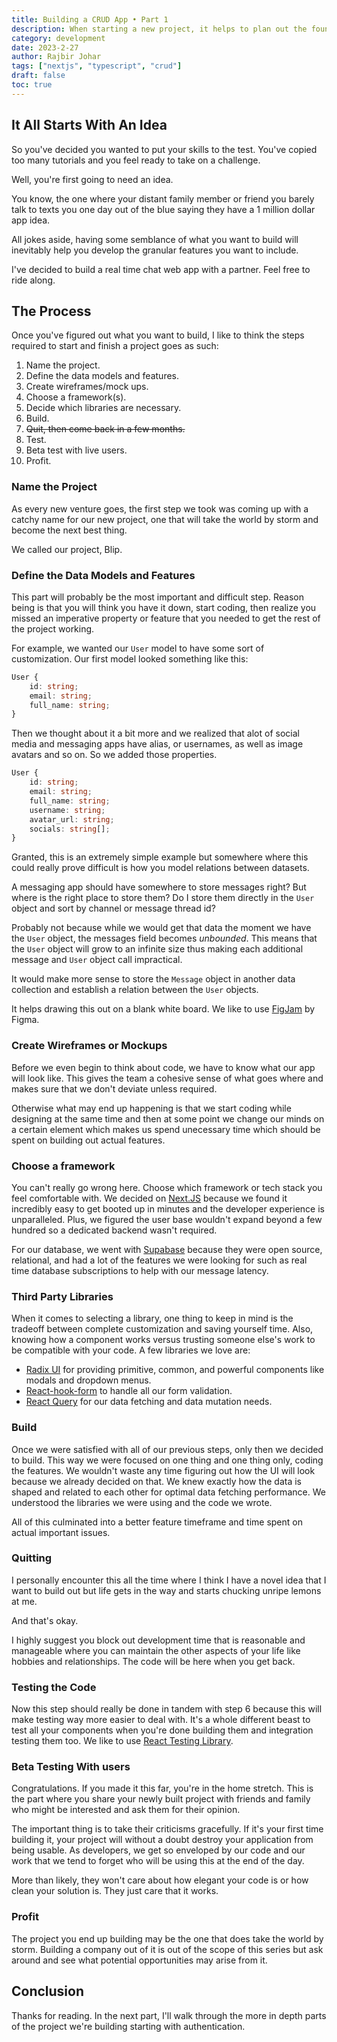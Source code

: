 ```yaml
---
title: Building a CRUD App • Part 1
description: When starting a new project, it helps to plan out the foundations of what you want to build, how you want to build it, and the milestones you need to achieve to get there. If done effectively, this can significantly improve developer experience and shorten timeframes.
category: development
date: 2023-2-27
author: Rajbir Johar
tags: ["nextjs", "typescript", "crud"]
draft: false
toc: true
---
```


## It All Starts With An Idea

So you've decided you wanted to put your skills to the test. You've
copied too many tutorials and you feel ready to take on a challenge.

Well, you're first going to need an idea.

You know, the one where your distant family member or friend you barely
talk to texts you one day out of the blue saying they have a 1 million dollar app idea.

All jokes aside, having some semblance of what you want to build will
inevitably help you develop the granular features you want to include.

I've decided to build a real time chat web app with a partner. Feel free to ride along.

## The Process

Once you've figured out what you want to build, I like to think the steps
required to start and finish a project goes as such:

1. Name the project.
2. Define the data models and features.
3. Create wireframes/mock ups.
4. Choose a framework(s).
5. Decide which libraries are necessary.
6. Build.
7. <s>Quit, then come back in a few months.</s>
8. Test.
9. Beta test with live users.
10. Profit.

### Name the Project

As every new venture goes, the first step we took was coming up
with a catchy name for our new project, one that will take the world
by storm and become the next best thing.

We called our project, Blip.

### Define the Data Models and Features

This part will probably be the most important and difficult step. Reason being
is that you will think you have it down, start coding, then realize you missed
an imperative property or feature that you needed to get the rest of the project
working.

For example, we wanted our `User` model to have some sort of customization.
Our first model looked something like this:

```ts
User {
    id: string;
    email: string;
    full_name: string;
}
```

Then we thought about it a bit more and we realized that alot of social media and
messaging apps have alias, or usernames, as well as image avatars and so on. So we
added those properties.

```ts
User {
    id: string;
    email: string;
    full_name: string;
    username: string;
    avatar_url: string;
    socials: string[];
}
```

Granted, this is an extremely simple example but somewhere where this could really
prove difficult is how you model relations between datasets.

A messaging app should have somewhere to store messages right? But where is the right place
to store them? Do I store them directly in the `User` object and sort by channel or message thread id?

Probably not because while we would get that data the moment we have the `User` object, the messages
field becomes _unbounded_. This means that the `User` object will grow to an infinite size
thus making each additional message and `User` object call impractical.

It would make more sense to store the `Message` object in another data collection and
establish a relation between the `User` objects.

It helps drawing this out on a blank white board. We like to use [FigJam](https://www.figma.com/figjam/) by Figma.

### Create Wireframes or Mockups

Before we even begin to think about code, we have to know what our app
will look like. This gives the team a cohesive sense of what goes where and
makes sure that we don't deviate unless required.

Otherwise what may end up happening is that we start coding while designing
at the same time and then at some point we change our minds on a certain element
which makes us spend unecessary time which should be spent on building out
actual features.

### Choose a framework

You can't really go wrong here. Choose which framework or tech stack you feel
comfortable with. We decided on [Next.JS](https://nextjs.org/) because we found it
incredibly easy to get booted up in minutes and the developer experience is
unparalleled. Plus, we figured the user base wouldn't expand beyond a few hundred
so a dedicated backend wasn't required.

For our database, we went with [Supabase](https://supabase.com/) because they were 
open source, relational, and had a lot of the features we were looking for such as 
real time database subscriptions to help with our message latency.

### Third Party Libraries

When it comes to selecting a library, one thing to keep in mind is the tradeoff
between complete customization and saving yourself time. Also, knowing how a component
works versus trusting someone else's work to be compatible with your code.
A few libraries we love are:

- [Radix UI](https://www.radix-ui.com/) for providing primitive, common, and powerful
  components like modals and dropdown menus.
- [React-hook-form](https://react-hook-form.com/) to handle all our form validation.
- [React Query](https://react-query-v3.tanstack.com/) for our data fetching and data
  mutation needs.

### Build

Once we were satisfied with all of our previous steps, only then we decided to build.
This way we were focused on one thing and one thing only, coding the features. We wouldn't
waste any time figuring out how the UI will look because we already decided on that. We
knew exactly how the data is shaped and related to each other for optimal data fetching
performance. We understood the libraries we were using and the code we wrote.

All of this culminated into a better feature timeframe and time spent on actual important issues.

### Quitting

I personally encounter this all the time where I think I have a novel idea that I want to
build out but life gets in the way and starts chucking unripe lemons at me.

And that's okay.

I highly suggest you block out development time that is reasonable and manageable where
you can maintain the other aspects of your life like hobbies and relationships. The code
will be here when you get back.

### Testing the Code

Now this step should really be done in tandem with step 6 because this will make testing
way more easier to deal with. It's a whole different beast to test all your components when
you're done building them and integration testing them too. We like to use
[React Testing Library](https://testing-library.com/).

### Beta Testing With users

Congratulations. If you made it this far, you're in the home stretch. This is the part where
you share your newly built project with friends and family who might be interested and ask them
for their opinion.

The important thing is to take their criticisms gracefully. If it's your first time building it,
your project will without a doubt destroy your application from being usable. As developers, we
get so enveloped by our code and our work that we tend to forget who will be using this at the
end of the day.

More than likely, they won't care about how elegant your code is or how clean your solution is.
They just care that it works.

### Profit

The project you end up building may be the one that does take the world by storm. Building a company
out of it is out of the scope of this series but ask around and see what potential opportunities may
arise from it.

## Conclusion

Thanks for reading. In the next part, I'll walk through the more in depth parts of the project 
we're building starting with authentication.
